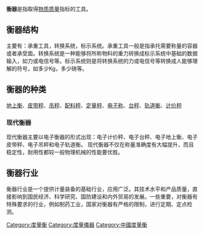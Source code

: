 {{noteTA
|G1=科學
}}
{{short description|測定重量的工具}}
{{otheruses|量器}}
'''衡器'''是指取得[[物质|物质]][[质量|质量]]指标的工具。

== 衡器结构 ==
主要有：承重工具，转换系统，标示系统。承重工具一般是指承托需要称量的容器或者承受面。转换系统是一种能够将所称物料的重力转换成标示系统中基础的数据输入，如力或电信号等。标示系统则是将转换系统的力或电信号等转换成人能够理解的符号，如多少Kg，多少磅等。
== 衡器的种类 ==
[[地上衡|地上衡]]、[[皮带秤|皮带秤]]、[[吊秤|吊秤]]、[[配料秤|配料秤]]、[[定量秤|定量秤]]、[[电子称|电子称]]、[[台秤|台秤]]、[[轨道衡|轨道衡]]、[[计价秤|计价秤]]
=== 现代衡器 ===
现代衡器主要以电子衡器的形式出现：电子计价秤、电子台秤、电子地上衡、电子皮带秤、电子吊秤和电子轨道衡。
现代衡器不仅在称量准确度有大幅提升，而且稳定性，耐用性都较一般物理机械的性能要优胜。
== 衡器行业 ==
衡器行业是一个提供计量装备的基础行业，应用广泛。其技术水平和产品质量，直接影响到国民经济、科学研究、国防建设和内外贸易的发展。一些重要，对衡器有特殊要求的行业，例如制药工业，国家对衡器有严格的限制，进行定期、定点检测。
{{度量衡小作品}}
{{unreferenced|time=2022-03-01T01:51:32+00:00}}

[[Category:度量衡|Category:度量衡]]
[[Category:度量儀器|Category:度量儀器]]
[[Category:中國度量衡|Category:中國度量衡]]